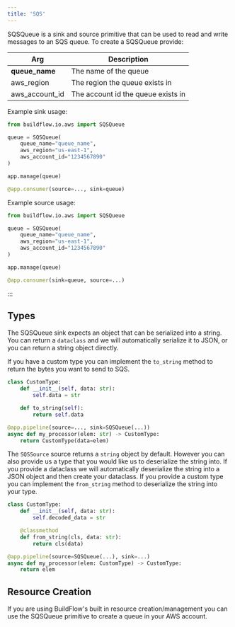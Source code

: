 ```yaml
---
title: 'SQS'
---
```


SQSQueue is a sink and source primitive that can be used to read and write messages to an SQS queue. To create a SQSQueue provide:

| Arg            | Description                        |
|----------------|------------------------------------|
| **queue_name** | The name of the queue              |
| aws_region     | The region the queue exists in     |
| aws_account_id | The account id the queue exists in |

Example sink usage:

```python
from buildflow.io.aws import SQSQueue

queue = SQSQueue(
    queue_name="queue_name",
    aws_region="us-east-1",
    aws_account_id="1234567890"
)

app.manage(queue)

@app.consumer(source=..., sink=queue)
```

Example source usage:

```python
from buildflow.io.aws import SQSQueue

queue = SQSQueue(
    queue_name="queue_name",
    aws_region="us-east-1",
    aws_account_id="1234567890"
)

app.manage(queue)

@app.consumer(sink=queue, source=...)
```

:::

## Types
The SQSQueue sink expects an object that can be serialized into a string. You can return a `dataclass` and we will automatically serialize it to JSON, or you can return a string object directly.

If you have a custom type you can implement the `to_string` method to return the bytes you want to send to SQS.

```python
class CustomType:
    def __init__(self, data: str):
        self.data = str

    def to_string(self):
        return self.data

@app.pipeline(source=..., sink=SQSQueue(...))
async def my_processor(elem: str) -> CustomType:
    return CustomType(data=elem)
```

The `SQSSource` source returns a `string` object by default. However you can also provide us a type that you would like us to deserialize the string into. If you provide a dataclass we will automatically deserialize the string into a JSON object and then create your dataclass. If you provide a custom type you can implement the `from_string` method to deserialize the string into your type.

```python
class CustomType:
    def __init__(self, data: str):
        self.decoded_data = str

    @classmethod
    def from_string(cls, data: str):
        return cls(data)

@app.pipeline(source=SQSQueue(...), sink=...)
async def my_processor(elem: CustomType) -> CustomType:
    return elem
```

## Resource Creation

If you are using BuildFlow's built in resource creation/management you can use the SQSQueue primitive to create a queue in your AWS account.

